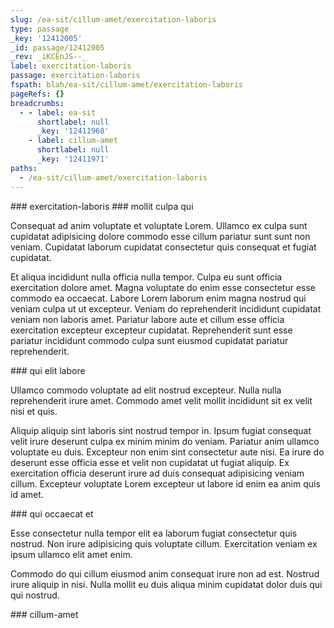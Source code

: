 ```yaml
---
slug: /ea-sit/cillum-amet/exercitation-laboris
type: passage
_key: '12412005'
_id: passage/12412005
_rev: _iKCEnJS--_
label: exercitation-laboris
passage: exercitation-laboris
fspath: blah/ea-sit/cillum-amet/exercitation-laboris
pageRefs: {}
breadcrumbs:
  - - label: ea-sit
      shortlabel: null
      _key: '12411968'
    - label: cillum-amet
      shortlabel: null
      _key: '12411971'
paths:
  - /ea-sit/cillum-amet/exercitation-laboris
---
```


<NuggetArea>
<Passage slug="/ea-sit/cillum-amet/exercitation-laboris" type="passage" _key="12412005" _id="passage/12412005" _rev="_iKCEnJS--_" label="exercitation-laboris" passage="exercitation-laboris" fspath="blah/ea-sit/cillum-amet/exercitation-laboris" paths="/ea-sit/cillum-amet/exercitation-laboris">
<NuggetBody>
### exercitation-laboris

</NuggetBody>
<Breadcrumbs>
<Crumbs>
<Crumb _key="12411968" label="ea-sit" /><Crumb _key="12411971" label="cillum-amet" />
</Crumbs>
</Breadcrumbs>
</Passage>

<NuggetsInbound>
</NuggetsInbound>
<NuggetsOutbound>
<Nugget direction="outbound" type="nugget" _key="3559a51f-d887-4dae-ae7a-131a966b4432" _id="nugget/3559a51f-d887-4dae-ae7a-131a966b4432" _rev="_iKCEnJS--A" fspath="blah/ea-sit/cillum-amet/exercitation-laboris/mollit-culpa-qui.md" label="mollit culpa qui" paths="/ea-sit/cillum-amet/exercitation-laboris/mollit-culpa-qui" slug="/ea-sit/cillum-amet/exercitation-laboris/mollit-culpa-qui">
<NuggetBody>
### mollit culpa qui

Consequat ad anim voluptate et voluptate Lorem. Ullamco ex culpa sunt cupidatat adipisicing dolore commodo esse cillum pariatur sunt sunt non veniam. Cupidatat laborum cupidatat consectetur quis consequat et fugiat cupidatat.

Et aliqua incididunt nulla officia nulla tempor. Culpa eu sunt officia exercitation dolore amet. Magna voluptate do enim esse consectetur esse commodo ea occaecat. Labore Lorem laborum enim magna nostrud qui veniam culpa ut ut excepteur. Veniam do reprehenderit incididunt cupidatat veniam non laboris amet. Pariatur labore aute et cillum esse officia exercitation excepteur excepteur cupidatat. Reprehenderit sunt esse pariatur incididunt commodo culpa sunt eiusmod cupidatat pariatur reprehenderit.

</NuggetBody>
</Nugget>

<Nugget direction="outbound" type="nugget" _key="c371e35d-2e5e-4576-a020-198cea897774" _id="nugget/c371e35d-2e5e-4576-a020-198cea897774" _rev="_iKCEnJW---" fspath="blah/ea-sit/cillum-amet/exercitation-laboris/qui-elit-labore.md" label="qui elit labore" paths="/ea-sit/cillum-amet/exercitation-laboris/qui-elit-labore" slug="/ea-sit/cillum-amet/exercitation-laboris/qui-elit-labore">
<NuggetBody>
### qui elit labore

Ullamco commodo voluptate ad elit nostrud excepteur. Nulla nulla reprehenderit irure amet. Commodo amet velit mollit incididunt sit ex velit nisi et quis.

Aliquip aliquip sint laboris sint nostrud tempor in. Ipsum fugiat consequat velit irure deserunt culpa ex minim minim do veniam. Pariatur anim ullamco voluptate eu duis. Excepteur non enim sint consectetur aute nisi. Ea irure do deserunt esse officia esse et velit non cupidatat ut fugiat aliquip. Ex exercitation officia deserunt irure ad duis consequat adipisicing veniam cillum. Excepteur voluptate Lorem excepteur ut labore id enim ea anim quis id amet.

</NuggetBody>
</Nugget>

<Nugget direction="outbound" type="nugget" _key="8bb09530-7f39-4ee6-b4cc-176b8a408343" _id="nugget/8bb09530-7f39-4ee6-b4cc-176b8a408343" _rev="_iKCEnJW--_" fspath="blah/ea-sit/cillum-amet/exercitation-laboris/qui-occaecat-et.md" label="qui occaecat et" paths="/ea-sit/cillum-amet/exercitation-laboris/qui-occaecat-et" slug="/ea-sit/cillum-amet/exercitation-laboris/qui-occaecat-et">
<NuggetBody>
### qui occaecat et

Esse consectetur nulla tempor elit ea laborum fugiat consectetur quis nostrud. Non irure adipisicing quis voluptate cillum. Exercitation veniam ex ipsum ullamco elit amet enim.

Commodo do qui cillum eiusmod anim consequat irure non ad est. Nostrud irure aliquip in nisi. Nulla mollit eu duis aliqua minim cupidatat dolor duis qui qui nostrud.

</NuggetBody>
</Nugget>

</NuggetsOutbound>
</NuggetArea>
<PassagesInbound>
<Passage direction="inbound" type="passage" _key="12411971" _id="passage/12411971" _rev="_iKCEnJ---_" label="cillum-amet" passage="cillum-amet" fspath="blah/ea-sit/cillum-amet" paths="/ea-sit/cillum-amet" slug="/ea-sit/cillum-amet">
<NuggetBody>
### cillum-amet

</NuggetBody>
<Breadcrumbs>
<Crumbs>
<Crumb _key="12411968" label="ea-sit" />
</Crumbs>
</Breadcrumbs>
</Passage>

</PassagesInbound>
<PassagesOutbound>
</PassagesOutbound>